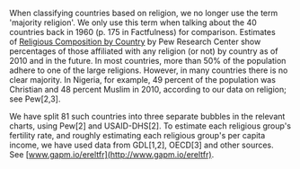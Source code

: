 When classifying countries based on religion, we no longer use the term 'majority religion'. We only use this term when talking about the 40 countries back in 1960 (p. 175 in Factfulness) for comparison. Estimates of [Religious Composition by Country](http://gapm.io/xpewrel1) by Pew Research Center show percentages of those affiliated with any religion (or not) by country as of 2010 and in the future. In most countries, more than 50% of the population adhere to one of the large religions. However, in many countries there is no clear majority. In Nigeria, for example, 49 percent of the population was Christian and 48 percent Muslim in 2010, according to our data on religion; see Pew[2,3].

We have split 81 such countries into three separate bubbles in the relevant charts, using Pew[2] and USAID-DHS[2]. To estimate each religious group's fertility rate, and roughly estimating each religious group's per capita income, we have used data from GDL[1,2], OECD[3] and other sources. See [www.gapm.io/ereltfr](http://www.gapm.io/ereltfr).